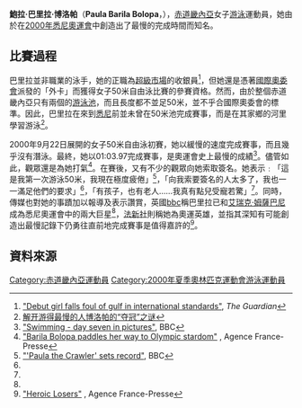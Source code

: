 {{NoteTA|G1=地名}}
'''鮑拉·巴里拉·博洛帕'''（'''Paula Barila Bolopa'''，{{bd|1979年|10月12日||}}），[[赤道畿內亞|赤道畿內亞]]女子[[游泳|游泳]]運動員，她由於在[[2000年夏季奧林匹克運動會|2000年悉尼奧運會]]中創造出了最慢的完成時間而知名。

==比賽過程==
巴里拉並非職業的泳手，她的正職為[[超級市場|超級市場]]的收銀員<ref>[http://www.guardian.co.uk/sydney/story/0,,372107,00.html "Debut girl falls foul of gulf in international standards"], ''The Guardian''</ref>，但她還是憑著[[國際奧委會|國際奧委會]]派發的「外卡」而獲得女子50米自由泳比賽的參賽資格。然而，由於整個赤道畿內亞只有兩個的[[游泳池|游泳池]]，而且長度都不並足50米，並不乎合國際奧委會的標準。因此，巴里拉在來到[[悉尼|悉尼]]前並未曾在50米池完成賽事，而是在其家鄉的河里學習游泳<ref name="sina">[http://sports.sina.com.cn/o/2588653.shtml 解开游得最慢的人博洛帕的“夺冠”之谜]</ref>。

2000年9月22日展開的女子50米自由泳初賽，她以緩慢的速度完成賽事，而且幾乎沒有潛泳。最終，她以01:03.97完成賽事，是奧運會史上最慢的成績<ref>[http://news.bbc.co.uk/sport2/hi/olympics2000/photo_gallery/937131.stm "Swimming - day seven in pictures"], BBC</ref>。儘管如此，觀眾還是為她打氣<ref>[http://cgi.cnnsi.com/olympics/newswire/2000/09/21/1072266015154_afp/ "Barila Bolopa paddles her way to Olympic stardom"] {{webarchive|url=https://web.archive.org/web/20080810223425/http://cgi.cnnsi.com/olympics/newswire/2000/09/21/1072266015154_afp/ |date=2008-08-10 }}, Agence France-Presse</ref>。在賽後，又有不少的觀眾向她索取簽名。她表示﹕「這是我第一次游泳50米，我現在極度疲倦」<ref name="'Paula the Crawler' sets record">[http://news.bbc.co.uk/sport2/hi/olympics2000/swimming/937133.stm "'Paula the Crawler' sets record"], BBC</ref>，「向我索要簽名的人太多了，我也一一滿足他們的要求」<ref name="sina"/>，「有孩子，也有老人……我真有點兒受寵若驚」<ref name="sina"/>。同時，傳媒也對她的事蹟加以報導及表示讚賞，英國[[bbc|bbc]]稱巴里拉已和[[艾瑞克·姆薩巴尼|艾瑞克·姆薩巴尼]]成為悉尼奧運會中的兩大巨星<ref name="'Paula the Crawler' sets record"/>，[[法新社|法新社]]則稱她為奧運英雄，並指其深知有可能創造出最慢記錄下仍勇往直前地完成賽事是值得嘉許的<ref>[http://olympics.scmp.com/Article.aspx?id=1316 "Heroic Losers"] {{Webarchive|url=https://archive.today/20120712234010/http://olympics.scmp.com/Article.aspx?id=1316 |date=2012-07-12 }}, Agence France-Presse</ref>。

== 資料來源 ==
{{reflist|2}}
{{DEFAULTSORT:Bolopa, Paula}}
[[Category:赤道畿內亞運動員|Category:赤道畿內亞運動員]]
[[Category:2000年夏季奧林匹克運動會游泳運動員|Category:2000年夏季奧林匹克運動會游泳運動員]]